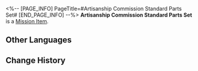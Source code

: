 <%-- [PAGE_INFO]
PageTitle=#Artisanship Commission Standard Parts Set#
[END_PAGE_INFO] --%>
{{Item Infobox
|id          = 140176
|image       = Item Artisanship Commission Standard Parts Set.png
|type        = Mission Item
|invCategory = Missions
|rarity      = 3
|effect      = 
|description = Standard parts set from the Artisanship Commission used to assemble different aurumatons.
}}
{{Description|''"I've told you a hundred times before that we want to industrialize. In. Dus. Tri. Al. Ize!"''}}
'''Artisanship Commission Standard Parts Set''' is a [[Mission Item]].

==Other Languages==
{{Other Languages
|en   = Artisanship Commission Standard Parts Set
|zhs  = 工造司标准零件组
|zht  = 工造司標準零件組
|ja   = 工造司の標準部品セット
|ko   = 공조사 표준 부속품 세트
|es   = Conjunto de componentes estándar de la Comisión de Artesanía
|fr   = Ensemble de pièces standard de la Commission de l'artisanat
|ru   = Стандартный набор деталей Комиссии по ремёслам
|th   = ชุดอะไหล่มาตรฐานของ Artisanship Commission
|vi   = Bộ Linh Kiện Tiêu Chuẩn Của Sở Công Nghiệp
|de   = Standardteilesatz der Kunsthandwerkskommission
|id   = Set Suku Cadang Standar Artisanship Commission
|pt   = Conjunto de Partes Padrão da Comissão de Artesanato
}}

==Change History==
{{Change History|1.0}}
